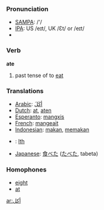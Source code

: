 === Pronunciation ===
*[[w:SAMPA|SAMPA]]: /'/
*[[w:IPA|IPA]]: US /eɪt/, UK /Ɛt/ or /eɪt/
*{{audio|en-us-ate.ogg|Audio (US)}}

=== Verb ===
'''ate'''

# past tense of to [[eat]]

===Translations===

*[[Arabic]]: [[أكَلَ]]
*[[Dutch]]: [[at]], [[aten]]
*[[Esperanto]]: [[mangxis]]
*[[French]]: [[mangeait]]
*[[Indonesian]]: [[makan]], [[makan|memakan]]
*{{ga}}: [[Ith]]
*[[Japanese]]: [[食べた]] ([[たべた]], tabeta)

===Homophones===
*[[eight]]
*[[at]]

[[ar:أكل]]